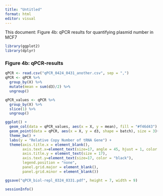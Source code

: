 ```yaml
---
title: "Untitled"
format: html
editor: visual
---
```


This document: Figure 4b: qPCR results for quantifying plasmid number in MCF7

```r
library(ggplot2)
library(dplyr)
```

### Figure 4b: qPCR-results

```r
qPCR <- read.csv("qPCR_0424_0431_another.csv", sep = ",")
qPCR <- qPCR %>%
  group_by(X) %>%
  mutate(mean = sum(d3)/2) %>%
  ungroup()

qPCR_values <- qPCR %>%
  group_by(X) %>%
  slice(1) %>%
  ungroup()
```

```r
ggplot() +
  geom_col(data = qPCR_values, aes(x = X, y = mean), fill = "#f46d43") +
  geom_point(data = qPCR, aes(x = X, y = d3, shape = batch), size = 3)+
  theme_bw() +
  labs(y = "Relative Copy Number of tRNA Gene") +
  theme(axis.title.x = element_blank(),
        axis.text.x=element_text(size=17, angle = 45, hjust = 1, color = "black"),
        axis.title.y = element_text(size = 17),
        axis.text.y=element_text(size=17, color = "black"),
        legend.position = "none",
        panel.grid.major = element_blank(),
        panel.grid.minor = element_blank())
```

```r
ggsave("qPCR_biol-repl_0324_0331.pdf", height = 7, width = 9)
```

```r
sessionInfo()
```

